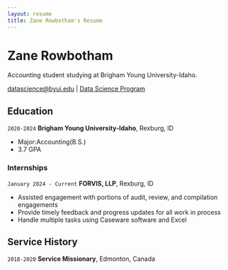 ```yaml
---
layout: resume
title: Zane Rowbotham's Resume
---
```

# Zane Rowbotham
Accounting student studying at Brigham Young University-Idaho.

<div id="webaddress">
<a href="datascience@byui.edu">datascience@byui.edu</a>
| <a href="https://byuidatascience.github.io/development.html">Data Science Program</a>
</div>

<!-- https://www.monique.tech/the-art-of-markdown -->


## Education

`2020-2024`
__Brigham Young University-Idaho__, Rexburg, ID

- Major:Accounting(B.S.)
- 3.7 GPA 


### Internships

`January 2024 - Current`
__FORVIS, LLP__, Rexburg, ID

- Assisted engagement with portions of audit, review, and compilation engagements
- Provide timely feedback and progress updates for all work in process
- Handle multiple tasks using Caseware software and Excel


## Service History

`2018-2020`
__Service Missionary__, Edmonton, Canada



<!-- ### Footer

Last updated: May 2013 -->
